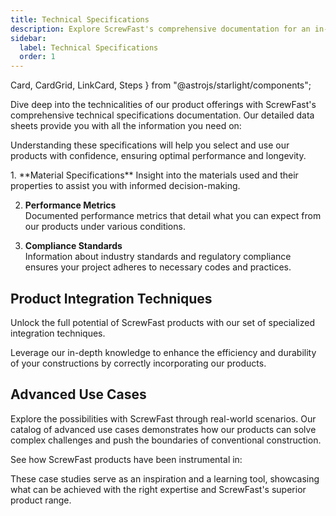 ```yaml
---
title: Technical Specifications
description: Explore ScrewFast's comprehensive documentation for an in-depth look at our premium tools and construction services. 
sidebar:
  label: Technical Specifications
  order: 1
---
```

  Card,
  CardGrid,
  LinkCard,
  Steps
} from "@astrojs/starlight/components";

Dive deep into the technicalities of our product offerings with ScrewFast's comprehensive technical specifications documentation. Our detailed data sheets provide you with all the information you need on:

<CardGrid>
  <Card title="Material properties and grades" icon="star"></Card>
  <Card title="Mechanical strengths and tolerances" icon="star"></Card>
  <Card title="Environmental resilience and sustainability ratings" icon="star"></Card>
  <Card title="Compatibility and interoperability" icon="star"></Card>
</CardGrid>

Understanding these specifications will help you select and use our products with confidence, ensuring optimal performance and longevity.

<Steps>
1. **Material Specifications**  
Insight into the materials used and their properties to assist you with informed decision-making.

2. **Performance Metrics**  
Documented performance metrics that detail what you can expect from our products under various conditions.

3. **Compliance Standards**  
Information about industry standards and regulatory compliance ensures your project adheres to necessary codes and practices.
</Steps>

## Product Integration Techniques

Unlock the full potential of ScrewFast products with our set of specialized integration techniques. 

Leverage our in-depth knowledge to enhance the efficiency and durability of your constructions by correctly incorporating our products.

## Advanced Use Cases

Explore the possibilities with ScrewFast through real-world scenarios. Our catalog of advanced use cases demonstrates how our products can solve complex challenges and push the boundaries of conventional construction.

See how ScrewFast products have been instrumental in:

<CardGrid>
  <LinkCard title="Major infrastructure projects" href="/es/guides/getting-started" />
  <LinkCard title="Innovative architectural accomplishments" href="/es/guides/getting-started" />
  <LinkCard title="High-stress industrial applications" href="/es/guides/getting-started" />
</CardGrid>

These case studies serve as an inspiration and a learning tool, showcasing what can be achieved with the right expertise and ScrewFast's superior product range.